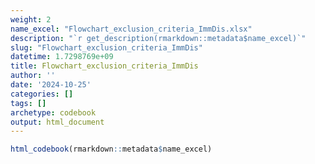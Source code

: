 ```yaml
---
weight: 2
name_excel: "Flowchart_exclusion_criteria_ImmDis.xlsx"
description: "`r get_description(rmarkdown::metadata$name_excel)`"
slug: "Flowchart_exclusion_criteria_ImmDis"
datetime: 1.7298769e+09
title: Flowchart_exclusion_criteria_ImmDis
author: ''
date: '2024-10-25'
categories: []
tags: []
archetype: codebook
output: html_document
---
```


```r
html_codebook(rmarkdown::metadata$name_excel)
```
